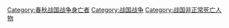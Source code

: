 [[Category:春秋战国战争身亡者|Category:春秋战国战争身亡者]]
[[Category:战国战争|Category:战国战争]]
[[Category:战国非正常死亡人物|Category:战国非正常死亡人物]]